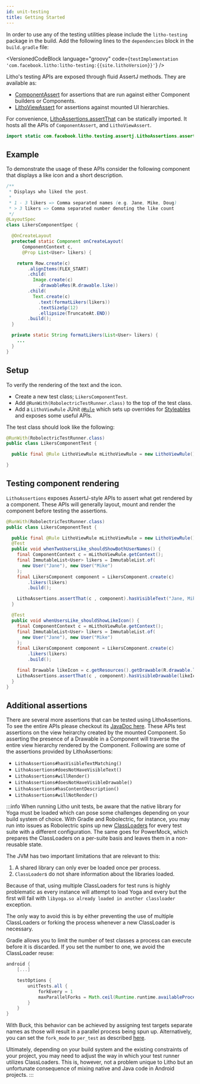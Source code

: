 ```yaml
---
id: unit-testing
title: Getting Started
---
```



In order to use any of the testing utilities please include the `litho-testing` package in the
build. Add the following lines to the `dependencies` block in the `build.gradle` file:

<VersionedCodeBlock language="groovy" code={`
testImplementation 'com.facebook.litho:litho-testing:{{site.lithoVersion}}'
`} />

Litho's testing APIs are exposed through fluid AssertJ methods. They are available as:

*  [ComponentAssert](pathname:///javadoc/com/facebook/litho/testing/assertj/ComponentAssert.html)
for assertions that are run against either Component builders or Components.
* [LithoViewAssert](pathname:///javadoc/com/facebook/litho/testing/assertj/LithoViewAssert.html)
for assertions against mounted UI hierarchies.

For convenience, [LithoAssertions.assertThat](pathname:///javadoc/com/facebook/litho/testing/assertj/LithoAssertions.html)
can be statically imported. It hosts all the APIs of `ComponentAssert`, and `LithoViewAssert`.

```java
import static com.facebook.litho.testing.assertj.LithoAssertions.assertThat;
```

## Example

To demonstrate the usage of these APIs consider the following component that displays a like icon and
a short description.

```java
/**
 * Displays who liked the post.
 *
 * 1 - 3 likers => Comma separated names (e.g. Jane, Mike, Doug)
 * > 3 likers => Comma separated number denoting the like count
 */
@LayoutSpec
class LikersComponentSpec {

  @OnCreateLayout
  protected static Component onCreateLayout(
      ComponentContext c,
      @Prop List<User> likers) {

    return Row.create(c)
        .alignItems(FLEX_START)
        .child(
          Image.create(c)
            .drawableRes(R.drawable.like))
        .child(
          Text.create(c)
            .text(formatLikers(likers))
            .textSizeSp(12)
            .ellipsize(TruncateAt.END))
        .build();
  }

  private static String formatLikers(List<User> likers) {
    ...
  }
}
```

## Setup

To verify the rendering of the text and the icon.

* Create a new test class; `LikersComponentTest`.
* Add `@RunWith(RobolectricTestRunner.class)` to the top of the test class.
* Add a `LithoViewRule` JUnit [`@Rule`](https://github.com/junit-team/junit4/wiki/Rules) which
sets up overrides for [Styleables](https://developer.android.com/reference/android/R.styleable.html)
and exposes some useful APIs.

The test class should look like the following:

```java
@RunWith(RobolectricTestRunner.class)
public class LikersComponentTest {

  public final @Rule LithoViewRule mLithoViewRule = new LithoViewRule();

}
```

## Testing component rendering

`LithoAssertions` exposes AssertJ-style APIs to assert what get rendered by a component. These APIs
will generally layout, mount and render the component before testing the assertions.

```java
@RunWith(RobolectricTestRunner.class)
public class LikersComponentTest {

  public final @Rule LithoViewRule mLithoViewRule = new LithoViewRule();
  @Test
  public void whenTwoUsersLike_shouldShowBothUserNames() {
    final ComponentContext c = mLithoViewRule.getContext();
    final ImmutableList<User> likers = ImmutableList.of(
      new User("Jane"), new User("Mike")
    );
    final LikersComponent component = LikersComponent.create(c)
        .likers(likers)
        .build();

    LithoAssertions.assertThat(c , component).hasVisibleText("Jane, Mike");
  }

  @Test
  public void whenUsersLike_shouldShowLikeIcon() {
    final ComponentContext c = mLithoViewRule.getContext();
    final ImmutableList<User> likers = ImmutableList.of(
      new User("Jane"), new User("Mike")
    );
    final LikersComponent component = LikersComponent.create(c)
        .likers(likers)
        .build();

    final Drawable likeIcon = c.getResources().getDrawable(R.drawable.like);
    LithoAssertions.assertThat(c , component).hasVisibleDrawable(likeIcon);
  }
}
```

## Additional assertions

There are several more assertions that can be tested using LithoAssertions. To see the entire
APIs please checkout its [JavaDoc here](pathname:///javadoc/com/facebook/litho/testing/assertj/LithoAssertions.html).
These APIs test assertions on the view heirarchy created by the mounted Component. So asserting
the presence of a Drawable in a Component will traverse the entire view hierarchy rendered by
the Component. Following are some of the assertions provided by LithoAssertions:

* `LithoAssertions#hasVisibleTextMatching()`
* `LithoAssertions#doesNotHaveVisibleText()`
* `LithoAssertions#willRender()`
* `LithoAssertions#doesNotHaveVisibleDrawable()`
* `LithoAssertions#hasContentDescription()`
* `LithoAssertions#willNotRender()`

:::info
When running Litho unit tests, be aware that the native library for Yoga must be loaded
which can pose some challenges depending on your build system of choice. With Gradle and
Robolectric, for instance, you may run into issues as Robolectric spins up new
[ClassLoaders](https://docs.oracle.com/javase/7/docs/api/java/lang/ClassLoader.html)
for every test suite with a different configuration. The same goes for PowerMock, which
prepares the ClassLoaders on a per-suite basis and leaves them in a non-reusable state.

The JVM has two important limitations that are relevant to this:

1. A shared library can only ever be loaded once per process.
2. `ClassLoader`s do not share information about the libraries loaded.

Because of that, using multiple ClassLoaders for test runs is highly problematic
as every instance will attempt to load Yoga and every but the first will fail with
`libyoga.so already loaded in another classloader` exception.

The only way to avoid this is by either preventing the use of multiple ClassLoaders
or forking the process whenever a new ClassLoader is necessary.

Gradle allows you to limit the number of test classes a process can execute before
it is discarded. If you set the number to one, we avoid the ClassLoader reuse:

```groovy
android {
    [...]

    testOptions {
        unitTests.all {
            forkEvery = 1
            maxParallelForks = Math.ceil(Runtime.runtime.availableProcessors() * 1.5)
        }
    }
}
```

With Buck, this behavior can be achieved by assigning test targets separate names
as those will result in a parallel process being spun up. Alternatively, you can
set the `fork_mode` to `per_test` as described
[here](https://buckbuild.com/rule/java_test.html#fork_mode).

Ultimately, depending on your build system and the existing constraints of your
project, you may need to adjust the way in which your test runner utilizes
ClassLoaders. This is, however, not a problem unique to Litho but an unfortunate
consequence of mixing native and Java code in Android projects.
:::
